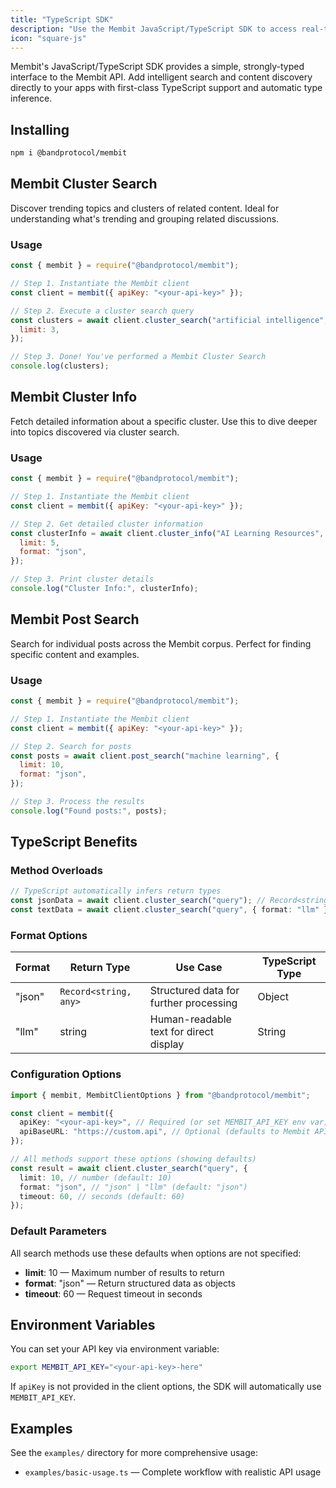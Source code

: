 ```yaml
---
title: "TypeScript SDK"
description: "Use the Membit JavaScript/TypeScript SDK to access real-time context with strong typing and simple APIs."
icon: "square-js"
---
```


Membit's JavaScript/TypeScript SDK provides a simple, strongly-typed interface to the Membit API. Add intelligent search and content discovery directly to your apps with first-class TypeScript support and automatic type inference.

## Installing

```bash
npm i @bandprotocol/membit
```

## Membit Cluster Search

Discover trending topics and clusters of related content. Ideal for understanding what's trending and grouping related discussions.

### Usage

```javascript
const { membit } = require("@bandprotocol/membit");

// Step 1. Instantiate the Membit client
const client = membit({ apiKey: "<your-api-key>" });

// Step 2. Execute a cluster search query
const clusters = await client.cluster_search("artificial intelligence", {
  limit: 3,
});

// Step 3. Done! You've performed a Membit Cluster Search
console.log(clusters);
```

## Membit Cluster Info

Fetch detailed information about a specific cluster. Use this to dive deeper into topics discovered via cluster search.

### Usage

```javascript
const { membit } = require("@bandprotocol/membit");

// Step 1. Instantiate the Membit client
const client = membit({ apiKey: "<your-api-key>" });

// Step 2. Get detailed cluster information
const clusterInfo = await client.cluster_info("AI Learning Resources", {
  limit: 5,
  format: "json",
});

// Step 3. Print cluster details
console.log("Cluster Info:", clusterInfo);
```

## Membit Post Search

Search for individual posts across the Membit corpus. Perfect for finding specific content and examples.

### Usage

```javascript
const { membit } = require("@bandprotocol/membit");

// Step 1. Instantiate the Membit client
const client = membit({ apiKey: "<your-api-key>" });

// Step 2. Search for posts
const posts = await client.post_search("machine learning", {
  limit: 10,
  format: "json",
});

// Step 3. Process the results
console.log("Found posts:", posts);
```

## TypeScript Benefits

### Method Overloads

```typescript
// TypeScript automatically infers return types
const jsonData = await client.cluster_search("query"); // Record<string, any>
const textData = await client.cluster_search("query", { format: "llm" }); // string
```

### Format Options

| Format | Return Type           | Use Case                               | TypeScript Type |
| ------ | --------------------- | -------------------------------------- | --------------- |
| "json" | `Record<string, any>` | Structured data for further processing | Object          |
| "llm"  | string                | Human-readable text for direct display | String          |

### Configuration Options

```typescript
import { membit, MembitClientOptions } from "@bandprotocol/membit";

const client = membit({
  apiKey: "<your-api-key>", // Required (or set MEMBIT_API_KEY env var)
  apiBaseURL: "https://custom.api", // Optional (defaults to Membit API)
});

// All methods support these options (showing defaults)
const result = await client.cluster_search("query", {
  limit: 10, // number (default: 10)
  format: "json", // "json" | "llm" (default: "json")
  timeout: 60, // seconds (default: 60)
});
```

### Default Parameters

All search methods use these defaults when options are not specified:

- **limit**: 10 — Maximum number of results to return
- **format**: "json" — Return structured data as objects
- **timeout**: 60 — Request timeout in seconds

## Environment Variables

You can set your API key via environment variable:

```bash
export MEMBIT_API_KEY="<your-api-key>-here"
```

If `apiKey` is not provided in the client options, the SDK will automatically use `MEMBIT_API_KEY`.

## Examples

See the `examples/` directory for more comprehensive usage:

- `examples/basic-usage.ts` — Complete workflow with realistic API usage
